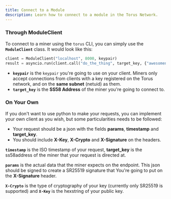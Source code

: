 ```yaml
---
title: Connect to a Module
description: Learn how to connect to a module in the Torus Network.
---
```


### Through ModuleClient

To connect to a miner using the `torus` CLI, you can simply use the **`ModuleClient`** class. It would look like this:

```py
client = ModuleClient("localhost", 8000, keypair)
result = asyncio.run(client.call("do_the_thing", target_key, {"awesomeness": 45, "extra": "hi"}))
```

- **`keypair`** is the `keypair` you're going to use on your client.
  Miners only accept connections from clients with a key registered on the Torus network, and on the **same subnet** (netuid) as them.
- **`target_key`** is the **SS58 Address** of the miner you're going to connect to.

### On Your Own

If you don't want to use python to make your requests, you can implement your own client as you wish, but some
particularities needs to be followed:

- Your request should be a json with the fields **params**, **timestamp** and **target_key**.
- You should include **X-Key**, **X-Crypto** and **X-Signature** on the headers.

**`timestamp`** is the ISO timestamp of your request, **target_key** is the ss58address of the miner that your request is directed at.

**`params`** is the actual data that the miner expects on the endpoint. This json should be signed to create a SR25519 signature that
You're going to put on the **X-Signature** header.

**`X-Crypto`** is the type of cryptography of your key (currently only SR25519 is supported) and
**`X-Key`** is the hexstring of your public key.

